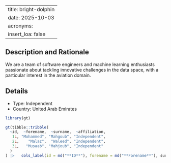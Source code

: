 
---
title: bright-dolphin
date: 2025-10-03
acronyms:
  insert_loa: false
---

## Description and Rationale

We are a team of software engineers and machine learning enthusiasts passionate about tackling innovative challenges in the data space, with a particular interest in the aviation domain.

## Details

* Type: Independent
* Country: United Arab Emirates

```r
library(gt)

gt(tibble::tribble(
  ~id,  ~forename,  ~surname,  ~affiliation,
   1L, "Mohammed", "Mahgoub", "Independent",
   2L,    "Malaz",  "Waleed", "Independent",
   3L,   "Musaab", "Mahjoub", "Independent"
  )
) |>   cols_label(id = md("**ID**"), forename = md("**Forename**"), surname ~ md("**Surname**"), affiliation ~ md("**Affiliation**"))
```
